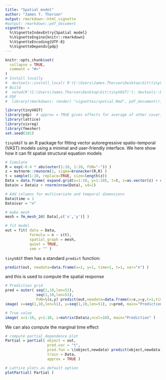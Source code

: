```yaml
---
title: "Spatial model"
author: "James T. Thorson"
output: rmarkdown::html_vignette
#output: rmarkdown::pdf_document
vignette: >
  %\VignetteIndexEntry{Spatial model}
  %\VignetteEngine{knitr::rmarkdown}
  %\VignetteEncoding{UTF-8}
  %\VignetteDepends{pdp}
---
```


```r
knitr::opts_chunk$set(
  collapse = TRUE,
  comment = "#>"
)
# Install locally
#  devtools::install_local( R'(C:\Users\James.Thorson\Desktop\Git\tinyVAST)', force=TRUE )
# Build
#  setwd(R'(C:\Users\James.Thorson\Desktop\Git\tinyVAST)'); devtools::build_rmd("vignettes/spatial.Rmd")
# PDF
#  library(rmarkdown); render( "vignettes/spatial.Rmd", pdf_document())
```

```r
library(tinyVAST)
library(pdp)  # approx = TRUE gives effects for average of other covariates
library(lattice)
library(visreg)
library(fmesher)
set.seed(101)
```

`tinyVAST` is an R package for fitting vector autoregressive spatio-temporal (VAST) models using a minimal and user-friendly interface.
We here show how it can fit spatial structural equation models

```r
# Simulate
R = exp(-0.4 * abs(outer(1:10, 1:10, FUN="-")) )
z = mvtnorm::rmvnorm(1, sigma=kronecker(R,R) )
t = sample(1:10, replace=TRUE, size=length(z))
Data = data.frame( expand.grid(x=1:10, y=1:10), t=t, z=as.vector(z) + cos(t/10*2*pi))
Data$n = Data$z + rnorm(nrow(Data), sd=1)

# Add columns for multivariate and temporal dimensions
Data$time = 1
Data$var = "n"

# make mesh
mesh = fm_mesh_2d( Data[,c('x','y')] )

# fit model
out = fit( data = Data,
           formula = n ~ s(t),
           spatial_graph = mesh,
           quiet = TRUE,
           sem = "" )
```

`tinyVAST` then has a standard `predict` function:
```r
predict(out, newdata=data.frame(x=1, y=1, time=1, t=1, var="n") )
```

and this is used to compute the spatial response
```r
# Prediction grid
pred = outer( seq(1,10,len=51),
              seq(1,10,len=51),
              FUN=\(x,y) predict(out,newdata=data.frame(x=x,y=y,t=1,time=1,var="n")) )
image( x=seq(1,10,len=51), y=seq(1,10,len=51), z=pred, main="Prediction" )

# True value
image( x=1:10, y=1:10, z=matrix(Data$z,ncol=10), main="Prediction" )
```

We can also compute the marginal time effect
```r
# compute partial dependence plot
Partial = partial( object = out,
                   pred.var = "t",
                   pred.fun = \(object,newdata) predict(object,newdata),
                   train = Data,
                   approx = TRUE )

# Lattice plots as default option
plotPartial( Partial )
```

